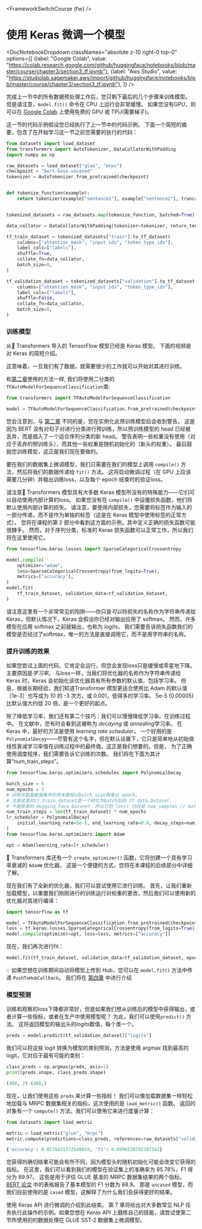 <FrameworkSwitchCourse {fw} />

# 使用 Keras 微调一个模型

<DocNotebookDropdown
  classNames="absolute z-10 right-0 top-0"
  options={[
    {label: "Google Colab", value: "https://colab.research.google.com/github/huggingface/notebooks/blob/master/course/chapter3/section3_tf.ipynb"},
    {label: "Aws Studio", value: "https://studiolab.sagemaker.aws/import/github/huggingface/notebooks/blob/master/course/chapter3/section3_tf.ipynb"},
]} />

完成上一节中的所有数据预处理工作后，您只剩下最后的几个步骤来训练模型。 但是请注意，`model.fit()` 命令在 CPU 上运行会非常缓慢。 如果您没有GPU，则可以在 [Google Colab](https://colab.research.google.com/) 上使用免费的 GPU 或 TPU(需要梯子)。

这一节的代码示例假设您已经执行了上一节中的代码示例。 下面一个简短的摘要，包含了在开始学习这一节之前您需要的执行的代码：

```py
from datasets import load_dataset
from transformers import AutoTokenizer, DataCollatorWithPadding
import numpy as np

raw_datasets = load_dataset("glue", "mrpc")
checkpoint = "bert-base-uncased"
tokenizer = AutoTokenizer.from_pretrained(checkpoint)


def tokenize_function(example):
    return tokenizer(example["sentence1"], example["sentence2"], truncation=True)


tokenized_datasets = raw_datasets.map(tokenize_function, batched=True)

data_collator = DataCollatorWithPadding(tokenizer=tokenizer, return_tensors="tf")

tf_train_dataset = tokenized_datasets["train"].to_tf_dataset(
    columns=["attention_mask", "input_ids", "token_type_ids"],
    label_cols=["labels"],
    shuffle=True,
    collate_fn=data_collator,
    batch_size=8,
)

tf_validation_dataset = tokenized_datasets["validation"].to_tf_dataset(
    columns=["attention_mask", "input_ids", "token_type_ids"],
    label_cols=["labels"],
    shuffle=False,
    collate_fn=data_collator,
    batch_size=8,
)
```

### 训练模型

从🤗 Transformers 导入的 TensorFlow 模型已经是 Keras 模型。 下面的视频是对 Keras 的简短介绍。

<Youtube id="rnTGBy2ax1c"/>

这意味着，一旦我们有了数据，就需要很少的工作就可以开始对其进行训练。

<Youtube id="AUozVp78dhk"/>

和[第二章](/course/chapter2)使用的方法一样, 我们将使用二分类的 `TFAutoModelForSequenceClassification`类: 

```py
from transformers import TFAutoModelForSequenceClassification

model = TFAutoModelForSequenceClassification.from_pretrained(checkpoint, num_labels=2)
```

您会注意到，与 [第二章](/course/chapter2) 不同的是，您在实例化此预训练模型后会收到警告。 这是因为 BERT 没有对句子对进行分类进行预训练，所以预训练模型的 head 已经被丢弃，而是插入了一个适合序列分类的新 head。 警告表明一些权重没有使用（对应于丢弃的预训练头），而其他一些权重是随机初始化的（新头的权重）。 最后鼓励您训练模型，这正是我们现在要做的。

要在我们的数据集上微调模型，我们只需要在我们的模型上调用 `compile()` 方法，然后将我们的数据传递给 `fit()` 方法。 这将启动微调过程（在 GPU 上应该需要几分钟）并输出训练loss，以及每个 epoch 结束时的验证loss。

<Tip>

请注意🤗 Transformers 模型具有大多数 Keras 模型所没有的特殊能力——它们可以自动使用内部计算的loss。 如果您没有在 `compile()` 中设置损失函数，他们将默认使用内部计算的损失。 请注意，要使用内部损失，您需要将标签作为输入的一部分传递，而不是作为单独的标签（这是在 Keras 模型中使用标签的正常方式）。 您将在课程的第 2 部分中看到这方面的示例，其中定义正确的损失函数可能很棘手。 然而，对于序列分类，标准的 Keras 损失函数可以正常工作，所以我们将在这里使用它。

</Tip>

```py
from tensorflow.keras.losses import SparseCategoricalCrossentropy

model.compile(
    optimizer="adam",
    loss=SparseCategoricalCrossentropy(from_logits=True),
    metrics=["accuracy"],
)
model.fit(
    tf_train_dataset, validation_data=tf_validation_dataset,
)
```

<Tip warning={true}>

请注意这里有一个非常常见的陷阱——你只是*可以*将损失的名称作为字符串传递给 Keras，但默认情况下，Keras 会假设你已经对输出应用了 softmax。 然而，许多模型在应用 softmax 之前就输出，也称为 *logits*。 我们需要告诉损失函数我们的模型是否经过了softmax，唯一的方法是直接调用它，而不是用字符串的名称。

</Tip>


### 提升训练的效果

<Youtube id="cpzq6ESSM5c"/>

如果您尝试上面的代码，它肯定会运行，但您会发现loss只是缓慢或零星地下降。 主要原因是*学习率*。 与loss一样，当我们将优化器的名称作为字符串传递给 Keras 时，Keras 会初始化该优化器具有所有参数的默认值，包括学习率。 但是，根据长期经验，我们知道Transformer 模型更适合使用比 Adam 的默认值（1e-3）也写成为 10 的 -3 次方，或 0.001，低得多的学习率。 5e-5 (0.00005) 比默认值大约低 20 倍，是一个更好的起点。

除了降低学习率，我们还有第二个技巧：我们可以慢慢降低学习率。在训练过程中。 在文献中，您有时会看到这被称为 *decaying* 或 *annealing*学习率。 在 Keras 中，最好的方法是使用 *learning rate scheduler*。 一个好用的是`PolynomialDecay`——尽管有这个名字，但在默认设置下，它只是简单地从初始值线性衰减学习率值在训练过程中的最终值，这正是我们想要的。但是， 为了正确使用调度程序，我们需要告诉它训练的次数。 我们将在下面为其计算“num_train_steps”。

```py
from tensorflow.keras.optimizers.schedules import PolynomialDecay

batch_size = 8
num_epochs = 3
# 训练步数是数据集中的样本数除以batch size再乘以 epoch。
# 注意这里的tf_train_dataset是一个转化为batch后的 tf.data.Dataset，
# 不是原来的 Hugging Face Dataset，所以它的 len() 已经是 num_samples // batch_size。
num_train_steps = len(tf_train_dataset) * num_epochs
lr_scheduler = PolynomialDecay(
    initial_learning_rate=5e-5, end_learning_rate=0.0, decay_steps=num_train_steps
)
from tensorflow.keras.optimizers import Adam

opt = Adam(learning_rate=lr_scheduler)
```

<Tip>

🤗 Transformers 库还有一个 `create_optimizer()` 函数，它将创建一个具有学习率衰减的 `AdamW` 优化器。 这是一个便捷的方式，您将在本课程的后续部分中详细了解。

</Tip>

现在我们有了全新的优化器，我们可以尝试使用它进行训练。 首先，让我们重新加载模型，以重置我们刚刚进行的训练运行对权重的更改，然后我们可以使用新的优化器对其进行编译：

```py
import tensorflow as tf

model = TFAutoModelForSequenceClassification.from_pretrained(checkpoint, num_labels=2)
loss = tf.keras.losses.SparseCategoricalCrossentropy(from_logits=True)
model.compile(optimizer=opt, loss=loss, metrics=["accuracy"])
```

现在，我们再次进行fit：

```py
model.fit(tf_train_dataset, validation_data=tf_validation_dataset, epochs=3)
```

<Tip>

💡 如果您想在训练期间自动将模型上传到 Hub，您可以在 `model.fit()` 方法中传递 `PushToHubCallback`。 我们将在 [第四章](/course/chapter4/3) 中进行介绍

</Tip>

### 模型预测

<Youtube id="nx10eh4CoOs"/>


训练和观察的loss下降都非常好，但是如果我们想从训练后的模型中获得输出，或者计算一些指标，或者在生产中使用模型呢？ 为此，我们可以使用`predict()` 方法。 这将返回模型的输出头的*logits*数值，每个类一个。

```py
preds = model.predict(tf_validation_dataset)["logits"]
```

我们可以将这些 logit 转换为模型的类别预测，方法是使用 argmax 找到最高的 logit，它对应于最有可能的类别：

```py
class_preds = np.argmax(preds, axis=1)
print(preds.shape, class_preds.shape)
```

```python out
(408, 2) (408,)
```

现在，让我们使用这些 `preds` 来计算一些指标！ 我们可以像加载数据集一样轻松地加载与 MRPC 数据集相关的指标，这次使用的是 `load_metric()` 函数。 返回的对象有一个 `compute()` 方法，我们可以使用它来进行度量计算：

```py
from datasets import load_metric

metric = load_metric("glue", "mrpc")
metric.compute(predictions=class_preds, references=raw_datasets["validation"]["label"])
```

```python out
{'accuracy': 0.8578431372549019, 'f1': 0.8996539792387542}
```

您获得的确切结果可能会有所不同，因为模型头的随机初始化可能会改变它获得的指标。 在这里，我们可以看到我们的模型在验证集上的准确率为 85.78%，F1 得分为 89.97。 这些是用于评估 GLUE 基准的 MRPC 数据集结果的两个指标。 [BERT 论文](https://arxiv.org/pdf/1810.04805.pdf) 中的表格报告了基本模型的 F1 分数为 88.9。 那是 `uncased` 模型，而我们目前使用的是 `cased` 模型，这解释了为什么我们会获得更好的结果。

使用 Keras API 进行微调的介绍到此结束。 第 7 章将给出对大多数常见 NLP 任务执行此操作的示例。如果您想在 Keras API 上磨练自己的技能，请尝试使第二节所使用的的数据处理在 GLUE SST-2 数据集上微调模型。